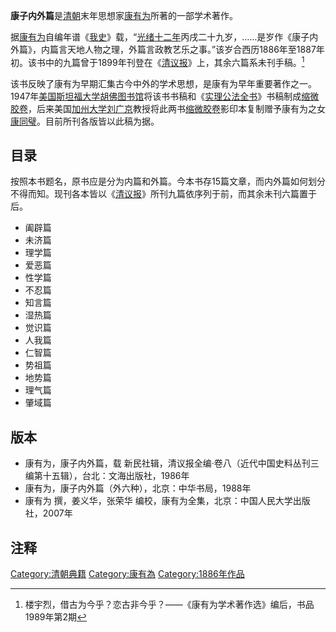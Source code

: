 '''康子内外篇'''是[[清朝|清朝]]末年思想家[[康有为|康有为]]所著的一部学术著作。

据[[康有为|康有为]]自编年谱《[[我史|我史]]》载，“[[光绪十二年|光绪十二年]]丙戌二十九岁，……是岁作《康子内外篇》，内篇言天地人物之理，外篇言政教艺乐之事。”该岁合西历1886年至1887年初。该书中的九篇曾于1899年刊登在《[[清议报|清议报]]》上，其余六篇系未刊手稿。<ref>楼宇烈，借古为今乎？恋古非今乎？——《康有为学术著作选》编后，书品1989年第2期</ref>

该书反映了康有为早期汇集古今中外的学术思想，是康有为早年重要著作之一。1947年[[美国|美国]][[斯坦福大学|斯坦福大学]][[胡佛图书馆|胡佛图书馆]]将该书书稿和《[[实理公法全书|实理公法全书]]》书稿制成[[缩微胶卷|缩微胶卷]]，后来美国[[加州大学|加州大学]][[刘广京|刘广京]]教授将此两书[[缩微胶卷|缩微胶卷]]影印本复制赠予康有为之女[[康同璧|康同璧]]。目前所刊各版皆以此稿为据。

==目录==
按照本书题名，原书应是分为内篇和外篇。今本书存15篇文章，而内外篇如何划分不得而知。现刊各本皆以《[[清议报|清议报]]》所刊九篇依序列于前，而其余未刊六篇置于后。

*阖辟篇
*未济篇
*理学篇
*爱恶篇
*性学篇
*不忍篇
*知言篇
*湿热篇
*觉识篇
*人我篇
*仁智篇
*势祖篇
*地势篇
*理气篇
*肇域篇

==版本==
*康有为，康子内外篇，载 新民社辑，清议报全编·卷八（近代中国史料丛刊三编第十五辑），台北：文海出版社，1986年
*康有为，康子内外篇（外六种），北京：中华书局，1988年
*康有为 撰，姜义华，张荣华 编校，康有为全集，北京：中国人民大学出版社，2007年

==注释==
{{reflist}}

[[Category:清朝典籍|Category:清朝典籍]]
[[Category:康有為|Category:康有為]]
[[Category:1886年作品|Category:1886年作品]]